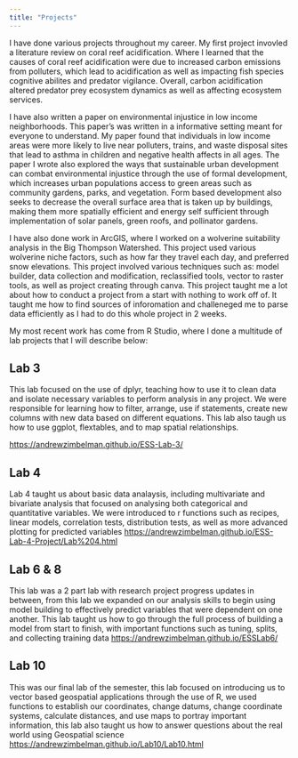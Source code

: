 ```yaml
---
title: "Projects"
---
```


I have done various projects throughout my career. My first project invovled a literature review on coral reef acidification. Where I learned that the causes of coral reef acidification were due to increased carbon emissions from polluters, which lead to acidification as well as impacting fish species cognitive abilites and predator vigilance. Overall, carbon acidification altered predator prey ecosystem dynamics as well as affecting ecosystem services.

I have also written a paper on environmental injustice in low income neighborhoods. This paper's was written in a informative setting meant for everyone to understand. My paper found that individuals in low income areas were more likely to live near polluters, trains, and waste disposal sites that lead to asthma in children and negative health affects in all ages. The paper I wrote also explored the ways that sustainable urban development can combat environmental injustice through the use of formal development, which increases urban populations access to green areas such as community gardens, parks, and vegetation. Form based development also seeks to decrease the overall surface area that is taken up by buildings, making them more spatially efficient and energy self sufficient through implementation of solar panels, green roofs, and pollinator gardens.

I have also done work in ArcGIS, where I worked on a wolverine suitability analysis in the Big Thompson Watershed. This project used various wolverine niche factors, such as how far they travel each day, and preferred snow elevations. This project involved various techniques such as: model builder, data collection and modification, reclassified tools, vector to raster tools, as well as project creating through canva. This project taught me a lot about how to conduct a project from a start with nothing to work off of. It taught me how to find sources of inforomation and challeneged me to parse data efficiently as I had to do this whole project in 2 weeks.

My most recent work has come from R Studio, where I done a multitude of lab projects that I will describe below: 

## Lab 3
This lab focused on the use of dplyr, teaching how to use it to clean data and isolate necessary variables to perform analysis in any project. We were responsible for learning how to filter, arrange, use if statements, create new columns with new data based on different equations. This lab also taugh us how to use ggplot, flextables, and to map spatial relationships. 

<https://andrewzimbelman.github.io/ESS-Lab-3/>

## Lab 4 
Lab 4 taught us about basic data analaysis, including multivariate and bivariate analysis that focused on analysing both categorical and quantitative variables. We were introduced to r functions such as recipes, linear models, correlation tests, distribution tests, as well as more advanced plotting for predicted variables 
<https://andrewzimbelman.github.io/ESS-Lab-4-Project/Lab%204.html>

## Lab 6 & 8
This lab was a 2 part lab with research project progress updates in between, from this lab we expanded on our analysis skills to begin using model building to effectively predict variables that were dependent on one another. This lab taught us how to go through the full process of building a model from start to finish, with important functions such as tuning, splits, and collecting training data
<https://andrewzimbelman.github.io/ESSLab6/>

## Lab 10
This was our final lab of the semester, this lab focused on introducing us to vector based geospatial applications through the use of R, we used functions to establish our coordinates, change datums, change coordinate systems, calculate distances, and use maps to portray important information, this lab also taught us how to answer questions about the real world using Geospatial science 
<https://andrewzimbelman.github.io/Lab10/Lab10.html>
